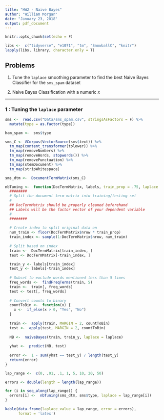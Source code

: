```yaml
---
title: "HW2 - Naive Bayes"
author: "William Morgan"
date: "January 23, 2018"
output: pdf_document
---
```


```r
knitr::opts_chunk$set(echo = F)

libs <-  c("tidyverse", "e1071", "tm", "SnowballC", "knitr")
lapply(libs, library, character.only = T)
```

## Problems
1. Tune the `laplace` smoothing parameter to find the best Naive Bayes Classifier
for the `sms_spam` dataset

2. Naive Bayes Classification with a numeric $x$

***

### 1 : Tuning the `laplace` parameter

```r
sms <-  read.csv("Data/sms_spam.csv", stringsAsFactors = F) %>%
  mutate(type = as.factor(type))

ham_spam <-  sms$type

sms_C <- VCorpus(VectorSource(sms$text)) %>%
  tm_map(content_transformer(tolower)) %>%
  tm_map(removeNumbers) %>%
  tm_map(removeWords, stopwords()) %>%
  tm_map(removePunctuation) %>%
  tm_map(stemDocument) %>%
  tm_map(stripWhitespace)

sms_dtm <-  DocumentTermMatrix(sms_C)
```

```r
nbTuning <-  function(DocTermMatrix, labels, train_prop = .75, laplace = 0){
  ########
  # Split the document term matrix into training/testing set
  #
  ## DocTermMatrix should be properly cleaned beforehand
  ## Labels will be the factor vector of your dependent variable
  #
  ########
  
  # Create index to split original data on
  num_train <- floor(DocTermMatrix$nrow * train_prop)
  train_index <- sample(1:DocTermMatrix$nrow, num_train)
  
  # Split based on index
  train <-  DocTermMatrix[train_index, ]
  test <- DocTermMatrix[-train_index, ]

  train_y <- labels[train_index]
  test_y <- labels[-train_index]
  
  # Subset to exclude words mentioned less than 5 times
  freq_words <-  findFreqTerms(train, 5)
  train <-  train[, freq_words]
  test <- test[, freq_words]
  
  # Convert counts to binary
  countToBin <-  function(x) {
    x <-  if_else(x > 0, "Yes", "No")
  }
  
  train <-  apply(train, MARGIN = 2, countToBin)
  test <-  apply(test, MARGIN = 2, countToBin)
  
  NB <-  naiveBayes(train, train_y, laplace = laplace)
  
  yhat <-  predict(NB, test)
  
  error <-  1 - sum(yhat == test_y) / length(test_y)
  return(error)
}
```

```r
lap_range <-  c(0, .01, .1, 1, 5, 10, 20, 50)

errors <- double(length = length(lap_range))

for (i in seq_along(lap_range)) {
  errors[i] <-  nbTuning(sms_dtm, sms$type, laplace = lap_range[i])
}
```

```r
kable(data.frame(laplace_value = lap_range, error = errors),
      format = 'latex')
```
